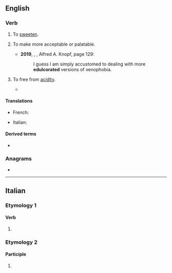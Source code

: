 ==English==

===Verb===
{{en-verb}}

# {{lb|en|rare}} To [[sweeten]].
# {{lb|en|rare}} To make more acceptable or palatable.
#* '''2019''', {{w|Valeria Luiselli}}, ''{{w|Lost Children Archive}}'', Alfred A. Knopf, page 129:
#*: I guess I am simply accustomed to dealing with more '''edulcorated''' versions of xenophobia.
# {{lb|en|rare}} To free from [[acidity]].
#* {{RQ:Boyle Experimental Natural Philosophy|part=2|chapter=VI|pages=159–160|pageref=159|passage=The more Judicious of the Chymiſts themſelves do ſeveral of them novv acknovvledge, that the bare reducing of Pearls to fine Povvder, affords a Medicine much richer in the Vertues of the Pearls, then the ''Magiſtery'', prepar'd by diſſolving them in acid Spirits, and precipitating them vvith Oyl of ''Tartar'', and aftervvards ſcrupulously '''edulcorating''' them.}}

====Translations====
{{trans-top|to sweeten}}
* French: {{t+|fr|édulcorer}}
{{trans-mid}}
* Italian: {{t+|it|edulcorare}}
{{trans-bottom}}

{{trans-top|to free from acidity}}
{{trans-mid}}
{{trans-bottom}}

====Derived terms====
* {{l|en|edulcoration}}

===Anagrams===
* {{anagrams|en|a=acdeelortu|cleared out}}

----

==Italian==

===Etymology 1===

====Verb====
{{head|it|verb form}}

# {{inflection of|it|edulcorare||2|p|pres|indc|;|2|p|impr}}

===Etymology 2===

====Participle====
{{head|it|past participle form|g=f-p}}

# {{feminine plural of|it|edulcorato}}